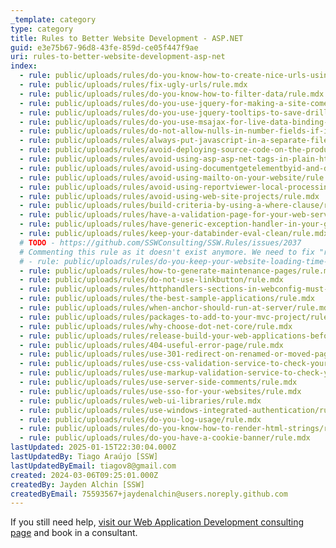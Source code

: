 ```yaml
---
_template: category
type: category
title: Rules to Better Website Development - ASP.NET
guid: e3e75b67-96d8-43fe-859d-ce05f447f9ae
uri: rules-to-better-website-development-asp-net
index:
  - rule: public/uploads/rules/do-you-know-how-to-create-nice-urls-using-asp-net-4/rule.mdx
  - rule: public/uploads/rules/fix-ugly-urls/rule.mdx
  - rule: public/uploads/rules/do-you-know-how-to-filter-data/rule.mdx
  - rule: public/uploads/rules/do-you-use-jquery-for-making-a-site-come-alive/rule.mdx
  - rule: public/uploads/rules/do-you-use-jquery-tooltips-to-save-drilling-through/rule.mdx
  - rule: public/uploads/rules/do-you-use-msajax-for-live-data-binding-which-saves-round-trips/rule.mdx
  - rule: public/uploads/rules/do-not-allow-nulls-in-number-fields-if-it-has-the-same-meaning-as-zero/rule.mdx
  - rule: public/uploads/rules/always-put-javascript-in-a-separate-file/rule.mdx
  - rule: public/uploads/rules/avoid-deploying-source-code-on-the-production-server/rule.mdx
  - rule: public/uploads/rules/avoid-using-asp-asp-net-tags-in-plain-html/rule.mdx
  - rule: public/uploads/rules/avoid-using-documentgetelementbyid-and-documentall-to-get-a-single-element/rule.mdx
  - rule: public/uploads/rules/avoid-using-mailto-on-your-website/rule.mdx
  - rule: public/uploads/rules/avoid-using-reportviewer-local-processing-mode/rule.mdx
  - rule: public/uploads/rules/avoid-using-web-site-projects/rule.mdx
  - rule: public/uploads/rules/build-criteria-by-using-a-where-clause/rule.mdx
  - rule: public/uploads/rules/have-a-validation-page-for-your-web-server/rule.mdx
  - rule: public/uploads/rules/have-generic-exception-handler-in-your-global-asax/rule.mdx
  - rule: public/uploads/rules/keep-your-databinder-eval-clean/rule.mdx
  # TODO - https://github.com/SSWConsulting/SSW.Rules/issues/2037
  # Commenting this rule as it doesn't exist anymore. We need to fix "redirect" feature first.
  # - rule: public/uploads/rules/do-you-keep-your-website-loading-time-acceptable/rule.mdx
  - rule: public/uploads/rules/how-to-generate-maintenance-pages/rule.mdx
  - rule: public/uploads/rules/do-not-use-linkbutton/rule.mdx
  - rule: public/uploads/rules/httphandlers-sections-in-webconfig-must-contain-a-clear-element/rule.mdx
  - rule: public/uploads/rules/the-best-sample-applications/rule.mdx
  - rule: public/uploads/rules/when-anchor-should-run-at-server/rule.mdx
  - rule: public/uploads/rules/packages-to-add-to-your-mvc-project/rule.mdx
  - rule: public/uploads/rules/why-choose-dot-net-core/rule.mdx
  - rule: public/uploads/rules/release-build-your-web-applications-before-you-deploy-them/rule.mdx
  - rule: public/uploads/rules/404-useful-error-page/rule.mdx
  - rule: public/uploads/rules/use-301-redirect-on-renamed-or-moved-pages/rule.mdx
  - rule: public/uploads/rules/use-css-validation-service-to-check-your-css-file/rule.mdx
  - rule: public/uploads/rules/use-markup-validation-service-to-check-your-html-code/rule.mdx
  - rule: public/uploads/rules/use-server-side-comments/rule.mdx
  - rule: public/uploads/rules/use-sso-for-your-websites/rule.mdx
  - rule: public/uploads/rules/web-ui-libraries/rule.mdx
  - rule: public/uploads/rules/use-windows-integrated-authentication/rule.mdx
  - rule: public/uploads/rules/do-you-log-usage/rule.mdx
  - rule: public/uploads/rules/do-you-know-how-to-render-html-strings/rule.mdx
  - rule: public/uploads/rules/do-you-have-a-cookie-banner/rule.mdx
lastUpdated: 2025-01-15T22:30:04.000Z
lastUpdatedBy: Tiago Araújo [SSW]
lastUpdatedByEmail: tiagov8@gmail.com
created: 2024-03-06T09:25:01.000Z
createdBy: Jayden Alchin [SSW]
createdByEmail: 75593567+jaydenalchin@users.noreply.github.com
---
```


If you still need help, [visit our Web Application Development consulting page](https://www.ssw.com.au/ssw/Consulting/Web-Applications.aspx) and book in a consultant.
